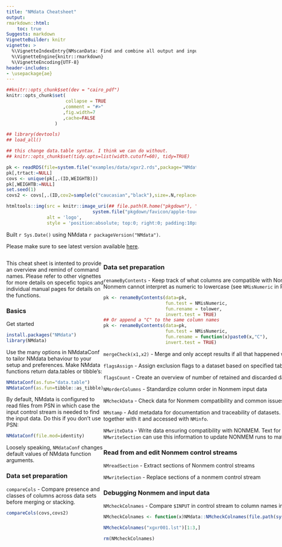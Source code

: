 ```yaml
---
title: "NMdata Cheatsheet"
output:
rmarkdown::html:
    toc: true
Suggests: markdown
VignetteBuilder: knitr
vignette: >
  %\VignetteIndexEntry{NMscanData: Find and combine all output and input data}
  %\VignetteEngine{knitr::rmarkdown}
  %\VignetteEncoding{UTF-8}
header-includes:
- \usepackage{ae}
---
```

<style>
.main-container {
max-width: unset;
margin: 50px;
}

.column-container{
/* background-color: hotpink */
display:flex;
flex-direction:row;
justify-content:space-between;

}
.column-container__column{
/* background-color:green; */
width:calc(33.3% - 10px)
margin: 12px;
}
</style>

```r
##knitr::opts_chunk$set(dev = "cairo_pdf")
knitr::opts_chunk$set(
                      collapse = TRUE
                     ,comment = "#>"
                     ,fig.width=7
                     ,cache=FALSE
                  )

## library(devtools)
## load_all()

## this change data.table syntax. I think we can do without.
## knitr::opts_chunk$set(tidy.opts=list(width.cutoff=60), tidy=TRUE)

pk <- readRDS(file=system.file("examples/data/xgxr2.rds",package="NMdata"))
pk[,trtact:=NULL]
covs <- unique(pk[,.(ID,WEIGHTB)])
pk[,WEIGHTB:=NULL]
set.seed(1)
covs2 <- covs[,.(ID,cov2=sample(c("caucasian","black"),size=.N,replace=T))]

```

<!-- The NMdata logo -->
```r
htmltools::img(src = knitr::image_uri(## file.path(R.home("pkgdown"), "favicon", "apple-touch-icon-152x152.png")),
                                system.file("pkgdown/favicon/apple-touch-icon-152x152.png",package="NMdata")),
               alt = 'logo', 
               style = 'position:absolute; top:0; right:0; padding:10px;')
```

Built `r Sys.Date()` using NMdata `r packageVersion("NMdata")`.

Please make sure to see latest version available
[here](https://philipdelff.github.io/NMdata/). 

:::: {style="display: flex;" class="column-container"}
::: {class="column-container__column"}

This cheat sheet is
intented to provide an overview and remind of command names. Please
refer to other vignettes for more details on specefic topics and
individual manual pages for details on the functions.

### Basics
Get started
```r
install.packages("NMdata")
library(NMdata)
```

Use the many options in NMdataConf to tailor NMdata behaviour to your setup and preferences. Make NMdata functions return data.tables or tibble's:
```r
NMdataConf(as.fun="data.table")
NMdataConf(as.fun=tibble::as_tibble)
```

By default, NMdata is configured to read files from PSN in which case the input control stream is needed to find the input data. Do this if you don't use PSN:
```r
NMdataConf(file.mod=identity)
```

Loosely speaking, `NMdataConf` changes default values of NMdata function arguments.

### Data set preparation


<!-- `dims` - compare dimensions of multiple data sets -->
<!-- ```{r} -->
<!-- ## In these examples we use a PK dataset and a set of covariates -->
<!-- dims(pk,covs) -->
<!-- ``` -->

`compareCols` - Compare presence and classes of columns across data sets before merging or stacking.
```r
compareCols(covs,covs2)
```



:::

::: {class="column-container__column"}
### Data set preparation 
`renameByContents` - Keep track of what columns are compatible with Nonmem by renaming those that aren't. Rename all columns that Nonmem cannot interpret as numeric to lowercase (see `NMisNumeric` in Programming section):
```r
pk <- renameByContents(data=pk,
                       fun.test = NMisNumeric,
                       fun.rename = tolower,
                       invert.test = TRUE)
## Or append a "C" to the same column names
pk <- renameByContents(data=pk,
                       fun.test = NMisNumeric,
                       fun.rename = function(x)paste0(x,"C"),
                       invert.test = TRUE)
```

`mergeCheck(x1,x2)` - Merge and only accept results if all that happened was that columns were added to `x1`. `by` argument is required.

`flagsAssign` - Assign exclusion flags to a dataset based on specified table

`flagsCount` - Create an overview of number of retained and discarded datapoints

`NMorderColumns` - Standardize column order in Nonmem input data


`NMcheckData` - Check data for Nonmem compatibility and common issues.

`NMstamp` - Add metadata for documentation and traceability of datasets. Information does not affect the data itself but can be stored together with it and accessed with `NMinfo`.

`NMwriteData` - Write data ensuring compatibility with NONMEM. Text for optional use in `$INPUT` `$DATA` NONMEM sections are returned. `NMwriteSection` can use this information to update NONMEM runs to match the newly generaed input data.

### Read from and edit Nonmem control streams
`NMreadSection` - Extract sections of Nonmem control streams

`NMwriteSection` - Replace sections of a nonmem control stream

### Debugging Nonmem and input data
`NMcheckColnames` - Compare `$INPUT` in control stream to column names in input data. 
```r
NMcheckColnames <- function(x)NMdata::NMcheckColnames(file.path(system.file(paste0("examples/nonmem/",x), package="NMdata")))
```
```r
NMcheckColnames("xgxr001.lst")[1:3,]
```
```r
rm(NMcheckColnames)
```

:::

::: {class="column-container__column"}

### Retrieve Nonmem results
`NMscanData` - Automatically find Nonmem input and output tables and organize data
```r
NMscanData <- function(x)NMdata::NMscanData(file.path(system.file(paste0("examples/nonmem/",x), package="NMdata")))
## res1 <- NMscanData(system.file("examples/nonmem/xgxr001.lst", package="NMdata"))
```
```r
res1 <- NMscanData("xgxr001.lst")
```
```r
rm(NMscanData)
```

`NMscanTables` - Find and read all output data tables based on a NONMEM control stream file. A list of tables is returned.

`NMreadTab` - Read an output table file from NONMEM based on path to output data file

`NMscanInput` - Read input data based on NONMEM control stream and optionally translate column names according to the `$INPUT` NONMEM section

`NMreadCsv` - Read input data formatted for nonmem

`NMinfo` - Get metadata from an NMdata object. This will show where and when input data was created, when model was run, results of concistency checks, what tables were read, how they were combined and a complete list of data columns and their origin.


:::

::: {class="column-container__column"}
### Programming

`cc` - create character vectors without typing quotations unless special characters are used
```r
cc(A , B, "A-B")
```

Imagine you want to plot random effects against covariates. `findCovs` and `findVars` are fast functions that extract the columns that vary a given level of variability (between subjects, between occasions).

`findCovs` - Extract columns that do not vary within values of other columns
```r
## columns that don't vary at all. Could be a study number or an ETA that is not used.
(model.level <- findCovs(pk))
## columns that don't vary within subjects (by can be of arbitrary length)
id.level <- findCovs(pk,by="ID")
```

`findVars` - Extract columns that _vary_ within values of other columns
```r
## in id.level, some do not vary between ID's so in fact they are model-level. Discard those
actual.id.level <- findVars(id.level,by="ID")
## find occasion level variability - columns that do vary between ID but do not vary with ID+OCC.
occ.level <- findCovs(findVars(pk,"ID"),c("ID","OCC"))
```


`NMextractDataFile` - Get the file path to the input data file used in a NONMEM control stream

`NMisNumeric` - Test whether a column or the individual values in a column/vector are compatible with NONMEM (interpretable as numeric)

<!-- `tmpcol` -->
<!-- `egdt` -->
 

:::
::::

